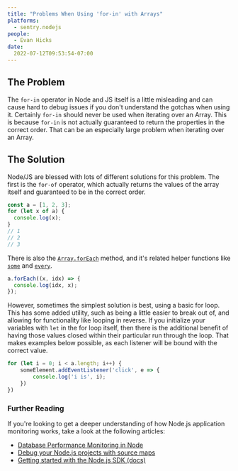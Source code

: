 ```yaml
---
title: "Problems When Using 'for-in' with Arrays"
platforms:
  - sentry.nodejs
people:
  - Evan Hicks
date:
  2022-07-12T09:53:54-07:00
---
```


## The Problem

The `for-in` operator in Node and JS itself is a little misleading and can cause hard to debug issues if you don't understand the gotchas when using it. Certainly `for-in` should never be used when iterating over an Array. This is because `for-in` is not actually guaranteed to return the properties in the correct order. That can be an especially large problem when iterating over an Array.

## The Solution

Node/JS are blessed with lots of different solutions for this problem. The first is the `for-of` operator, which actually returns the values of the array itself and guaranteed to be in the correct order.

```javascript
const a = [1, 2, 3];
for (let x of a) {
  console.log(x);
}
// 1
// 2
// 3
```

There is also the [`Array.forEach`](https://developer.mozilla.org/en-US/docs/Web/JavaScript/Reference/Global_Objects/Array/forEach) method, and it's related helper functions like [`some`](https://developer.mozilla.org/en-US/docs/Web/JavaScript/Reference/Global_Objects/Array/some) and [`every`](https://developer.mozilla.org/en-US/docs/Web/JavaScript/Reference/Global_Objects/Array/every).

```javascript
a.forEach((x, idx) => {
  console.log(idx, x);
});
```

However, sometimes the simplest solution is best, using a basic for loop. This has some added utility, such as being a little easier to break out of, and allowing for functionality like looping in reverse. If you initialize your variables with `let` in the for loop itself, then there is the additional benefit of having those values closed within their particular run through the loop. That makes examples below possible, as each listener will be bound with the correct value.

```javascript
for (let i = 0; i < a.length; i++) {
    someElement.addEventListener('click', e => {
        console.log('i is', i);
    })
})
```

### Further Reading

If you're looking to get a deeper understanding of how Node.js application monitoring works, take a look at the following articles:

- [Database Performance Monitoring in Node](https://blog.sentry.io/support-for-database-performance-monitoring-in-node)
- [Debug your Node.js projects with source maps](https://blog.sentry.io/debug-node-source-maps)
- [Getting started with the Node.js SDK (docs)](https://docs.sentry.io/platforms/node)
